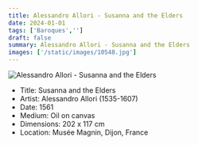 ```yaml
---
title: Alessandro Allori - Susanna and the Elders
date: 2024-01-01
tags: ['Baroques','']
draft: false
summary: Alessandro Allori - Susanna and the Elders
images: ['/static/images/10548.jpg']
---
```


![Alessandro Allori - Susanna and the Elders](/static/images/10548.jpg)

* Title: Susanna and the Elders
* Artist: Alessandro Allori (1535-1607)
* Date: 1561
* Medium: Oil on canvas
* Dimensions: 202 x 117 cm
* Location: Musée Magnin, Dijon, France


